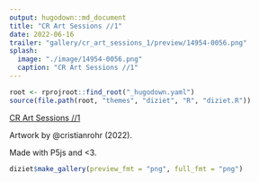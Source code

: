```yaml
---
output: hugodown::md_document
title: "CR Art Sessions //1"
date: 2022-06-16
trailer: "gallery/cr_art_sessions_1/preview/14954-0056.png"
splash:
  image: "./image/14954-0056.png"
  caption: "CR Art Sessions //1"
---
```


```r
root <- rprojroot::find_root("_hugodown.yaml")
source(file.path(root, "themes", "diziet", "R", "diziet.R"))
```

<div>
[CR Art Sessions //1](https://www.fxhash.xyz/generative/14954)

Artwork by @cristianrohr (2022).

Made with P5js and <3.
</div>

```r
diziet$make_gallery(preview_fmt = "png", full_fmt = "png")
```
